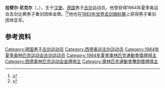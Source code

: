 {{NoteTA|G1=Sports}}
'''拉斐尔·尼克尔'''（{{lang-de|Rafael Nickel}}，{{bd|1958年|7月30日|}}），生于[[汉堡|汉堡]]，[[德国|德国]]男子[[击剑|击剑]]运动员。他曾获得1984年夏季奥运会击剑比赛男子重剑团体金牌。<ref>{{Cite web|title=Rafael NICKEL|url=https://www.olympic.org/rafael-nickel|accessdate=2021-03-13|date=2021-03-13|work=International Olympic Committee|language=en}}</ref><ref name="sports-reference">{{cite web |url=https://www.sports-reference.com/olympics/athletes/ni/rafael-nickel-1.html |archive-url=https://web.archive.org/web/20200417200754/https://www.sports-reference.com/olympics/athletes/ni/rafael-nickel-1.html |archive-date=2020-04-17 |title=Rafael Nickel Olympic Results |access-date=2011-05-21 |work=sports-reference.com}}</ref>他也在[[1983年世界击剑锦标赛|1983年世界击剑锦标赛]]上获得男子重剑团体亚军。

== 参考资料 ==
{{reflist}}

{{奥林匹克运动会击剑比赛男子重剑团体冠军}}

{{Authority control}}
{{DEFAULTSORT:Nickel, Rafael}}
[[Category:德国男子击剑运动员|Category:德国男子击剑运动员]]
[[Category:西德奥运击剑运动员|Category:西德奥运击剑运动员]]
[[Category:1984年夏季奥林匹克运动会击剑运动员|Category:1984年夏季奥林匹克运动会击剑运动员]]
[[Category:1984年夏季奧林匹克運動會獎牌得主|Category:1984年夏季奧林匹克運動會獎牌得主]]
[[Category:西德奥林匹克运动会金牌得主|Category:西德奥林匹克运动会金牌得主]]
[[Category:奧林匹克運動會擊劍獎牌得主|Category:奧林匹克運動會擊劍獎牌得主]]